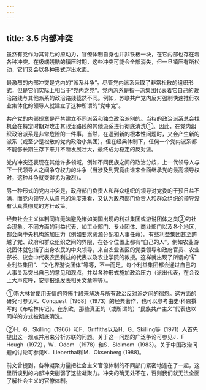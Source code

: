 ```yaml
---
---
---
```

title: 3.5 内部冲突
---



虽然有党作为其背后的原动力，官僚体制自身也并非铁板一块，在它内部也存在着各种冲突。在极端残酷的镇压时期，这些冲突可能会全部消失，但一旦镇压有所松动，它们又会以各种形式浮出水面。

最激烈的内部冲突是党内的“派系斗争”。尽管党内派系采取了非常松散的组织形式，但是它们实际上相当于“党内之党”。党内派系是指一派集团代表着它自己的政治路线与其他派系的政治路线截然不同。例如，苏联共产党内反对强制快速推行农业集体化的领导人就建立了这种所谓的“党中党”。

共产党的内部规章是严禁建立不同派系和独立政治派别的。当权的政治派系总会找机会在特定时期对攻击其政治路线的其他派系进行彻底清洗①。因此，在党内组织政治派系是非常危险的一件事。当然，在遇到新的根本性问题时，又会产生新的派系（或至少是松散的党内政治小集团）。但在经典体制下，任何一个党内派系都不能够长期生存下来并不断发展壮大，最终成为稳定的反对派。

党内冲突还表现在其他许多领域，例如不同民族之间的政治分歧，上一代领导人与下一代领导人之间争夺权力的斗争（当涉及到究竟由谁来全面继承党的最高领导权时，这种斗争就变得尤为激烈）。

另一种形式的党内冲突是，政府部门负责人和群众组织的领导对党委的干预日益不满，而党内领导人从自己的角度来看，又认为政府部门负责人和群众组织的领导没有认真贯彻党的方针政策。

经典社会主义体制同样无法避免诸如美国出现的利益集团或游说团体之类②的社会现象。不同方面的利益代表，如工业部门、专业团体、商业部门以及各个地区，都会向中央机构施加压力（例如要求资源分配和人事任命）。有些利益集团甚至跨越了党、政府和群众组织之间的界限，在各个位置上都有“自己的人”。例如农业游说团体就包括了出身农民的中央领导，来自农业省区的党委领导和政府官员、农业部长、议会中代表农民利益的代表以及农业学院的教授。这样就出现了所谓的“矿业利益集团”、“文化界游说团体”等等，不一而足。每个利益集团都会通过自己的人事关系突出自己的意见和观点，并以各种形式施加政治压力（派出代表，在会议上大声疾呼，安排报纸发表相关文章等等）。

①斯大林曾使用无情的恐怖手段来解决与所有政治反对派之间的宿怨。这方面的研究可参见R．Conquest［1968］（1973）的经典著作，也可以参考由史·科恩撰写的《布哈林传记》。在东欧，那些真正的（或所谓的）“民族共产主义”代表也以同样的方式被彻底清洗。

②H．G．Skilling（1966）和F．Griffiths以及H．G．Skilling等（1971）人首先提出这一观点并用来分析苏联的问题。关于这一问题的广泛争论可参见J．F Hough（1972），W．Odom （1978）和S．Slolmom（1983）。关于中国政治问题的讨论可参见K．Lieberthal和M．Oksenberg (1988)。




前文曾提到，各种凝聚力量把社会主义官僚体制的不同部门紧密地连在了一起，这里所谈到的内部冲突削弱了这些凝聚力。冲突的确无处不在，否则我们就无法全面了解社会主义的官僚体制。
